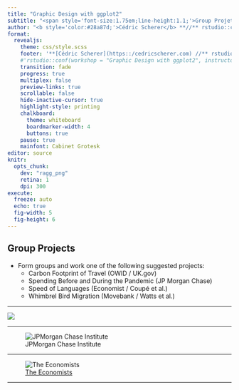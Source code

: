 ```yaml
---
title: "Graphic Design with ggplot2"
subtitle: "<span style='font-size:1.75em;line-height:1.1;'>Group Projetcs</span>"
author: "<b style='color:#28a87d;'>Cédric Scherer</b> **//** rstudio::conf **//** July 2022"
format:
  revealjs:
    theme: css/style.scss
    footer: '**[Cédric Scherer](https::/cedricscherer.com) //** rstudio::conf **//** July 2022'
    #'rstudio::conf(workshop = "Graphic Design with ggplot2", instructor = "Cédric Scherer")'
    transition: fade
    progress: true
    multiplex: false
    preview-links: true
    scrollable: false
    hide-inactive-cursor: true
    highlight-style: printing
    chalkboard:
      theme: whiteboard
      boardmarker-width: 4
      buttons: true
    pause: true
    mainfont: Cabinet Grotesk
editor: source
knitr:
  opts_chunk:
    dev: "ragg_png"
    retina: 1
    dpi: 300
execute:
  freeze: auto
  echo: true
  fig-width: 5
  fig-height: 6
---
```


## Group Projects

::: question
-   Form groups and work one of the following suggested projects:
    - Carbon Footprint of Travel (OWID / UK.gov)
    - Spending Before and During the Pandemic (JP Morgan Chase)
    - Speed of Languages (Economist / Coupé et al.)
    - Whimbrel Bird Migration (Movebank / Watts et al.)
:::


---


![](materials/img/exercises/project-OWID.png)


---


![JPMorgan Chase Institute](materials/img/exercises/project-jpmorgan.png)


---


![[The Economists](https://www.economist.com/graphic-detail/2019/09/28/why-are-some-languages-spoken-faster-than-others)](materials/img/exercises/project-OWID.png)


---


![]()
